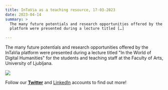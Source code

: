 ```yaml
---
title: InTaVia as a teaching resource, 17-03-2023
date: 2023-04-14
summary: >
  The many future potentials and research opportunities offered by the InTaVia
  platform were presented during a lecture titled […]

---
```

The many future potentials and research opportunities offered by the InTaVia platform were presented during a lecture titled "In the World of Digital Humanities" for the students and teaching staff at the Faculty of Arts, University of Ljubljana.

![](https://intavia.eu/wp-content/uploads/2023/04/IntaviaFF-blend.jpg)

Follow our [**Twitter**](https://twitter.com/projectintavia) and [LinkedIn](https://www.linkedin.com/company/project-intavia) accounts to find out more!
